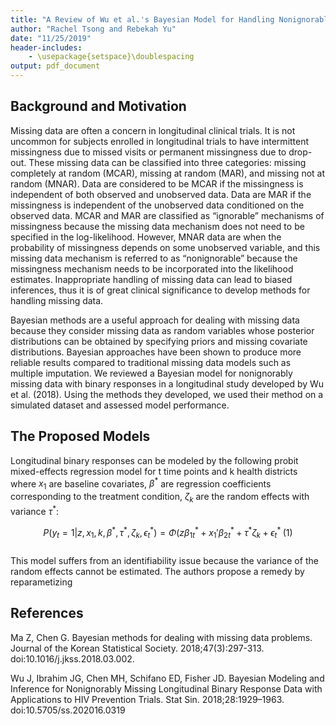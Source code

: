 ```yaml
---
title: "A Review of Wu et al.'s Bayesian Model for Handling Nonignorably Missing Data"
author: "Rachel Tsong and Rebekah Yu"
date: "11/25/2019"
header-includes:
    - \usepackage{setspace}\doublespacing
output: pdf_document
---
```


## Background and Motivation

  Missing data are often a concern in longitudinal clinical trials. It is not uncommon for subjects enrolled in longitudinal trials to have intermittent missingness due to missed visits or permanent missingness due to drop-out. These missing data can be classified into three categories: missing completely at random (MCAR), missing at random (MAR), and missing not at random (MNAR). Data are considered to be MCAR if the missingness is independent of both observed and unobserved data. Data are MAR if the missingness is independent of the unobserved data conditioned on the observed data. MCAR and MAR are classified as “ignorable” mechanisms of missingness because the missing data mechanism does not need to be specified in the log-likelihood. However, MNAR data are when the probability of missingness depends on some unobserved variable, and this missing data mechanism is referred to as “nonignorable” because the missingness mechanism needs to be incorporated into the likelihood estimates.  Inappropriate handling of missing data can lead to biased inferences, thus it is of great clinical significance to develop methods for handling missing data.
  
  Bayesian methods are a useful approach for dealing with missing data because they consider missing data as random variables whose posterior distributions can be obtained by specifying priors and missing covariate distributions. Bayesian approaches have been shown to produce more reliable results compared to traditional missing data models such as multiple imputation. We reviewed a Bayesian model for nonignorably missing data with binary responses in a longitudinal study developed by Wu et al. (2018). Using the methods they developed, we used their method on a simulated dataset and assessed model performance. 

## The Proposed Models

Longitudinal binary responses can be modeled by the following probit mixed-effects regression model for t time points and k health districts where $x_1$ are baseline covariates, $\beta^*$ are regression coefficients corresponding to the treatment condition, $\zeta_k$ are the random effects with variance $\tau^*$:

$$P(y_t=1|z,x_1,k,\beta^*,\tau^*,\zeta_k,\epsilon_t^*)=\Phi(z\beta^*_{1t}+x_1'\beta^*_{2t}+\tau^*\zeta_k+\epsilon_t^*\;(1)$$	
This model suffers from an identifiability issue because the variance of the random effects cannot be estimated. The authors propose a remedy by reparametizing

## References
Ma Z, Chen G. Bayesian methods for dealing with missing data problems. Journal of the Korean Statistical Society. 2018;47(3):297-313. doi:10.1016/j.jkss.2018.03.002.

Wu J, Ibrahim JG, Chen MH, Schifano ED, Fisher JD. Bayesian Modeling and Inference for Nonignorably Missing Longitudinal Binary Response Data with Applications to HIV Prevention Trials. Stat Sin. 2018;28:1929–1963. doi:10.5705/ss.202016.0319

